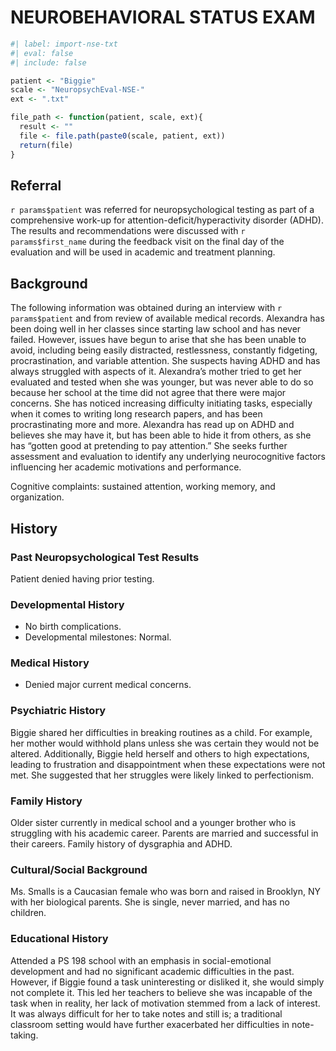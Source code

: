 # NEUROBEHAVIORAL STATUS EXAM {#sec-nse}

```r
#| label: import-nse-txt
#| eval: false
#| include: false

patient <- "Biggie"
scale <- "NeuropsychEval-NSE-"
ext <- ".txt"

file_path <- function(patient, scale, ext){
  result <- ""
  file <- file.path(paste0(scale, patient, ext))
  return(file)
}

```

## Referral

`r params$patient` was referred for neuropsychological testing as part of a comprehensive work-up for attention-deficit/hyperactivity disorder (ADHD). The results and recommendations were discussed with `r params$first_name` during the feedback visit on the final day of the evaluation and will be used in academic and treatment planning.

## Background

The following information was obtained during an interview with `r params$patient` and from review of available medical records. Alexandra has been doing well in her classes since starting law school and has never failed. However, issues have begun to arise that she has been unable to avoid, including being easily distracted, restlessness, constantly fidgeting, procrastination, and variable attention. She suspects having ADHD and has always struggled with aspects of it. Alexandra's mother tried to get her evaluated and tested when she was younger, but was never able to do so because her school at the time did not agree that there were major concerns. She has noticed increasing difficulty initiating tasks, especially when it comes to writing long research papers, and has been procrastinating more and more. Alexandra has read up on ADHD and believes she may have it, but has been able to hide it from others, as she has "gotten good at pretending to pay attention." She seeks further assessment and evaluation to identify any underlying neurocognitive factors influencing her academic motivations and performance.

Cognitive complaints: sustained attention, working memory, and organization.

## History

### Past Neuropsychological Test Results

Patient denied having prior testing.

### Developmental History

- No birth complications.
- Developmental milestones: Normal.

### Medical History

- Denied major current medical concerns.

### Psychiatric History

Biggie shared her difficulties in breaking routines as a child. For example, her mother would withhold plans unless she was certain they would not
be altered. Additionally, Biggie held herself and others to high
expectations, leading to frustration and disappointment when these expectations
were not met. She suggested that her struggles were likely linked to
perfectionism.

### Family History

Older sister currently in medical school and a younger brother who is struggling with his academic career. Parents are married and successful in their careers. Family history of dysgraphia and ADHD.

### Cultural/Social Background

Ms. Smalls is a Caucasian female who was born and raised in Brooklyn, NY with her biological parents. She is single, never married, and has no children.

### Educational History

Attended a PS 198 school with an emphasis in social-emotional development and had no significant academic difficulties in the past. However, if Biggie found a task uninteresting or disliked it, she would simply not complete it. This led her teachers to believe she was incapable of the task when in reality, her lack of motivation stemmed from a lack of interest. It was always difficult for her to take notes and still is; a traditional classroom setting would have further exacerbated her difficulties in note-taking.
